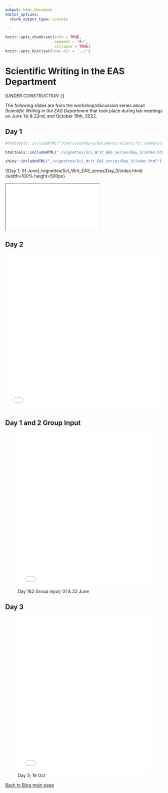 ```yaml
---
output: html_document
editor_options:
  chunk_output_type: console

---
```


```r
knitr::opts_chunk$set(echo = TRUE,
                      comment = "#>",
                      collapse = TRUE)
knitr::opts_knit$set(root.dir = '../')
```


# Scientific Writing in the EAS Department {.unlisted .unnumbered #EASslides}

[*UNDER CONSTRUCTION :)*]

The following slides are from the workshop/discussion series about *Scientific Writing in the EAS Department* that took place during lab meetings on June 1st & 22nd, and October 19th, 2022. 


## Day 1 {-}


```r
#htmltools::includeHTML("/Users/aashbury/Documents/scientific_communication_support_website/vignettes/Sci_Writ_EAS_series/Day_3")
```

```r
htmltools::includeHTML("./vignettes/Sci_Writ_EAS_series/Day_3/index.html")
```

```r
shiny::includeHTML("./vignettes/Sci_Writ_EAS_series/Day_3/index.html")
```

![Day 1; 01 June]./vignettes/Sci_Writ_EAS_series/Day_3/index.html){width=100% height=500px}\

<iframe src="./vignettes/Sci_Writ_EAS_series/Day_3/index.html"></iframe>

## Day 2 {-}

![Day 2; 22 June](/Users/aashbury/Documents/scientific_communication_support_website/vignettes/Sci_Writ_EAS_series/Day 2.pdf){width=100% height=500px}\

## Day 1 and 2 Group Input {-}

![Day 1&2 Group input; 01 & 22 June](/Users/aashbury/Documents/scientific_communication_support_website/vignettes/Sci_Writ_EAS_series/Day 1 group input.pdf){width=100% height=500px}

## Day 3 {-}

![Day 3; 19 Oct](/Users/aashbury/Documents/scientific_communication_support_website/vignettes/Sci_Writ_EAS_series/Day 3.pdf){width=100% height=500px}

[Back to Blog main page](#blog_main)